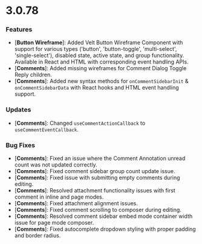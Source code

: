 # 3.0.78

### Features
- [**Button Wireframe**]: Added Velt Button Wireframe Component with support for various types ('button', 'button-toggle', 'multi-select', 'single-select'), disabled state, active state, and group functionality. Available in React and HTML with corresponding event handling APIs.
- [**Comments**]: Added missing wireframes for Comment Dialog Toggle Reply children.
- [**Comments**]: Added new syntax methods for `onCommentSidebarInit` & `onCommentSidebarData` with React hooks and HTML event handling support.

### Updates
- [**Comments**]: Changed `useCommentActionCallback` to `useCommentEventCallback`.

### Bug Fixes
- [**Comments**]: Fixed an issue where the Comment Annotation unread count was not updated correctly.
- [**Comments**]: Fixed comment sidebar group count update issue.
- [**Comments**]: Fixed issue with submitting empty comments during editing.
- [**Comments**]: Resolved attachment functionality issues with first comment in inline and page modes.
- [**Comments**]: Fixed attachment alignment issues.
- [**Comments**]: Fixed comment scrolling to composer during editing.
- [**Comments**]: Resolved comment sidebar embed mode container width issue for page mode composer.
- [**Comments**]: Fixed autocomplete dropdown styling with proper padding and border radius.